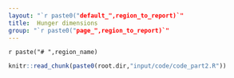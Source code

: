```yaml
---
layout: "`r paste0("default_",region_to_report)`"
title:  Hunger dimensions
group: "`r paste0("page_",region_to_report)`"
---
```


`r paste("# ",region_name)`

<!--
%
% PPPPPPPPPPPPPPPPP                                               tttt           222222222222222
% P::::::::::::::::P                                           ttt:::t          2:::::::::::::::22
% P::::::PPPPPP:::::P                                          t:::::t          2::::::222222:::::2
% PP:::::P     P:::::P                                         t:::::t          2222222     2:::::2
%   P::::P     P:::::Paaaaaaaaaaaaa  rrrrr   rrrrrrrrr   ttttttt:::::ttttttt                2:::::2
%   P::::P     P:::::Pa::::::::::::a r::::rrr:::::::::r  t:::::::::::::::::t                2:::::2
%   P::::PPPPPP:::::P aaaaaaaaa:::::ar:::::::::::::::::r t:::::::::::::::::t             2222::::2
%   P:::::::::::::PP           a::::arr::::::rrrrr::::::rtttttt:::::::tttttt        22222::::::22
%   P::::PPPPPPPPP      aaaaaaa:::::a r:::::r     r:::::r      t:::::t            22::::::::222
%   P::::P            aa::::::::::::a r:::::r     rrrrrrr      t:::::t           2:::::22222
%   P::::P           a::::aaaa::::::a r:::::r                  t:::::t          2:::::2
%   P::::P          a::::a    a:::::a r:::::r                  t:::::t    tttttt2:::::2
% PP::::::PP        a::::a    a:::::a r:::::r                  t::::::tttt:::::t2:::::2       222222
% P::::::::P        a:::::aaaa::::::a r:::::r                  tt::::::::::::::t2::::::2222222:::::2
% P::::::::P         a::::::::::aa:::ar:::::r                    tt:::::::::::tt2::::::::::::::::::2
% PPPPPPPPPP          aaaaaaaaaa  aaaarrrrrrr                      ttttttttttt  22222222222222222222
%


%%%%%%%%%%%%%%%%%%%%%%%%%%%%%%%%%%%%%%%%%%%%%%%%%%
%% PART2 - Hunger dimensions
%%%%%%%%%%%%%%%%%%%%%%%%%%%%%%%%%%%%%%%%%%%%%%%%%%
 -->

```r
knitr::read_chunk(paste0(root.dir,"input/code/code_part2.R"))
```



```r
```


<!-- %   _   _             _                                         _       _                              _
%  | | | | _ __    __| |  ___  _ __  _ __    ___   _   _  _ __ (_) ___ | |__   _ __ ___    ___  _ __  | |_
%  | | | || '_ \  / _` | / _ \| '__|| '_ \  / _ \ | | | || '__|| |/ __|| '_ \ | '_ ` _ \  / _ \| '_ \ | __|
%  | |_| || | | || (_| ||  __/| |   | | | || (_) || |_| || |   | |\__ \| | | || | | | | ||  __/| | | || |_
%   \___/ |_| |_| \__,_| \___||_|   |_| |_| \___/  \__,_||_|   |_||___/|_| |_||_| |_| |_| \___||_| |_| \__|
 -->


```r
```


```r
```



```r
```


```r
```

```r
```


```r
```


```r
```






<!-- %   _____                       _                             _   _           _       _   _   _   _
%  |  ___|   ___     ___     __| |     __ _  __   __   __ _  (_) | |   __ _  | |__   (_) | | (_) | |_   _   _
%  | |_     / _ \   / _ \   / _` |    / _` | \ \ / /  / _` | | | | |  / _` | | '_ \  | | | | | | | __| | | | |
%  |  _|   | (_) | | (_) | | (_| |   | (_| |  \ V /  | (_| | | | | | | (_| | | |_) | | | | | | | | |_  | |_| |
%  |_|      \___/   \___/   \__,_|    \__,_|   \_/    \__,_| |_| |_|  \__,_| |_.__/  |_| |_| |_|  \__|  \__, |
%                                                                                                       |___/ -->






```r
```


```r
```



```r
```


```r
```

```r
```


```r
```


```r
```





<!-- %   _____                       _
%  |  ___|   ___     ___     __| |     __ _    ___    ___    ___   ___   ___
%  | |_     / _ \   / _ \   / _` |    / _` |  / __|  / __|  / _ \ / __| / __|
%  |  _|   | (_) | | (_) | | (_| |   | (_| | | (__  | (__  |  __/ \__ \ \__ \
%  |_|      \___/   \___/   \__,_|    \__,_|  \___|  \___|  \___| |___/ |___/
% -->





```r
```


```r
```



```r
```


```r
```

```r
```


```r
```


```r
```



<!-- %   _____                       _           _             _       _   _   _   _
%  |  ___|   ___     ___     __| |    ___  | |_    __ _  | |__   (_) | | (_) | |_   _   _
%  | |_     / _ \   / _ \   / _` |   / __| | __|  / _` | | '_ \  | | | | | | | __| | | | |
%  |  _|   | (_) | | (_) | | (_| |   \__ \ | |_  | (_| | | |_) | | | | | | | | |_  | |_| |
%  |_|      \___/   \___/   \__,_|   |___/  \__|  \__,_| |_.__/  |_| |_| |_|  \__|  \__, |
%                                                                                   |___/ -->


```r
```


```r
```



```r
```


```r
```

```r
```


```r
```


```r
```


<!-- %   _____                       _             _     _   _   _                 _     _
%  |  ___|   ___     ___     __| |    _   _  | |_  (_) | | (_)  ____   __ _  | |_  (_)   ___    _ __
%  | |_     / _ \   / _ \   / _` |   | | | | | __| | | | | | | |_  /  / _` | | __| | |  / _ \  | '_ \
%  |  _|   | (_) | | (_) | | (_| |   | |_| | | |_  | | | | | |  / /  | (_| | | |_  | | | (_) | | | | |
%  |_|      \___/   \___/   \__,_|    \__,_|  \__| |_| |_| |_| /___|  \__,_|  \__| |_|  \___/  |_| |_|
% -->


```r
```


```r
```


```r
```


```r
```

```r
```


```r
```


```r
```

